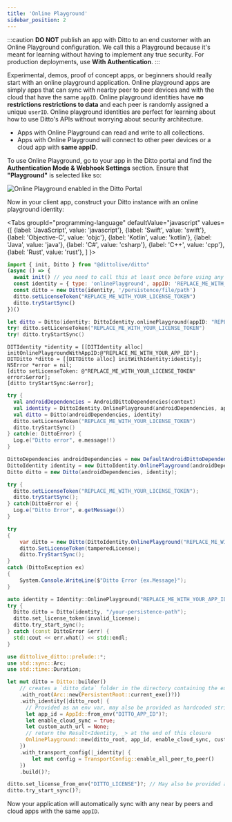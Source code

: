 ```yaml
---
title: 'Online Playground'
sidebar_position: 2
---
```




:::caution
__DO NOT__ publish an app with Ditto to an end customer with an Online Playground configuration. We call this a Playground because it's meant for learning without having to implement any true security. For production deployments, use __With Authentication__.
:::

Experimental, demos, proof of concept apps, or beginners should really start with an online playground application. Online playground apps are simply apps that can sync with nearby peer to peer devices and with the cloud that have the same `appID`. Online playground identities have __no restrictions restrictions to data__ and each peer is randomly assigned a unique `userID`. Online playground identities are perfect for learning about how to use Ditto's APIs without worrying about security architecture.

* Apps with Online Playground can read and write to all collections.
* Apps with Online Playground will connect to other peer devices or a cloud app with __same appID__.

To use Online Playground, go to your app in the Ditto portal and find the __Authentication Mode & Webhook Settings__ section. Ensure that __"Playground"__ is selected like so:

![Online Playground enabled in the Ditto Portal](./portal-playground-setting.png)

Now in your client app, construct your Ditto instance with an online playground identity:

<Tabs
  groupId="programming-language"
  defaultValue="javascript"
  values={[
    {label: 'JavaScript', value: 'javascript'},
    {label: 'Swift', value: 'swift'},
    {label: 'Objective-C', value: 'objc'},
    {label: 'Kotlin', value: 'kotlin'},
    {label: 'Java', value: 'java'},
    {label: 'C#', value: 'csharp'},
    {label: 'C++', value: 'cpp'},
    {label: 'Rust', value: 'rust'},
  ]
}>
<TabItem value="javascript">

```js
import { init, Ditto } from "@dittolive/ditto"
(async () => {
  await init() // you need to call this at least once before using any of the Ditto API
  const identity = { type: 'onlinePlayground', appID: 'REPLACE_ME_WITH_YOUR_APP_ID' }
  const ditto = new Ditto(identity, '/persistence/file/path')
  ditto.setLicenseToken("REPLACE_ME_WITH_YOUR_LICENSE_TOKEN")
  ditto.tryStartSync()
})()
```

</TabItem>
<TabItem value="swift">

```swift
let ditto = Ditto(identity: DittoIdentity.onlinePlayground(appID: "REPLACE_ME_WITH_YOUR_APP_ID"))
try! ditto.setLicenseToken("REPLACE_ME_WITH_YOUR_LICENSE_TOKEN")
try! ditto.tryStartSync()
```

</TabItem>
<TabItem value="objc">

```objc
DITIdentity *identity = [[DITIdentity alloc] initOnlinePlaygroundWithAppID:@"REPLACE_ME_WITH_YOUR_APP_ID"];
DITDitto *ditto = [[DITDitto alloc] initWithIdentity:identity];
NSError *error = nil;
[ditto setLicenseToken: @"REPLACE_ME_WITH_YOUR_LICENSE_TOKEN" error:&error];
[ditto tryStartSync:&error];
```

</TabItem>
<TabItem value="kotlin">

```kotlin
try {
  val androidDependencies = AndroidDittoDependencies(context)
  val identity = DittoIdentity.OnlinePlayground(androidDependencies, appID = "REPLACE_ME_WITH_YOUR_APP_ID")
  val ditto = Ditto(androidDependencies, identity)
  ditto.setLicenseToken("REPLACE_ME_WITH_YOUR_LICENSE_TOKEN")
  ditto.tryStartSync()
} catch(e: DittoError) {
  Log.e("Ditto error", e.message!!)
}
```

</TabItem>
<TabItem value="java">

```java
DittoDependencies androidDependencies = new DefaultAndroidDittoDependencies(this.context);
DittoIdentity identity = new DittoIdentity.OnlinePlayground(androidDependencies, "REPLACE_ME_WITH_YOUR_APP_ID");
Ditto ditto = new Ditto(androidDependencies, identity);

try {
  ditto.setLicenseToken("REPLACE_ME_WITH_YOUR_LICENSE_TOKEN");
  ditto.tryStartSync();
} catch(DittoError e) {
  Log.e("Ditto Error", e.getMessage())
}
```

</TabItem>
<TabItem value="csharp">

```csharp
try
{
    var ditto = new Ditto(DittoIdentity.OnlinePlayground("REPLACE_ME_WITH_YOUR_APP_ID"));
    ditto.SetLicenseToken(tamperedLicense);
    ditto.TryStartSync();
}
catch (DittoException ex)
{
    System.Console.WriteLine($"Ditto Error {ex.Message}");
}
```

</TabItem>
<TabItem value="cpp">

```cpp
auto identity = Identity::OnlinePlayground("REPLACE_ME_WITH_YOUR_APP_ID");
try {
  Ditto ditto = Ditto(identity, "/your-persistence-path");
  ditto.set_license_token(invalid_license);
  ditto.try_start_sync();
} catch (const DittoError &err) {
  std::cout << err.what() << std::endl;
}
```

</TabItem>

<TabItem value="rust">

```rust
use dittolive_ditto::prelude::*;
use std::sync::Arc;
use std::time::Duration;

let mut ditto = Ditto::builder()
    // creates a `ditto_data` folder in the directory containing the executing process
    .with_root(Arc::new(PersistentRoot::current_exe()?))
    .with_identity(|ditto_root| {
      // Provided as an env var, may also be provided as hardcoded string
      let app_id = AppId::from_env("DITTO_APP_ID")?;
      let enable_cloud_sync = true;
      let custom_auth_url = None;
      // return the Result<Identity, _> at the end of this closure
      OnlinePlayground::new(ditto_root, app_id, enable_cloud_sync, custom_auth_url)
    })
    .with_transport_config(|_identity| {
        let mut config = TransportConfig::enable_all_peer_to_peer()
    })
    .build()?;

ditto.set_license_from_env("DITTO_LICENSE")?; // May also be provided as a string
ditto.try_start_sync()?;
```

</TabItem>
</Tabs>

Now your application will automatically sync with any near by peers and cloud apps with the same `appID`.
